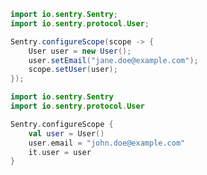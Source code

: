 ```java {tabTitle: Java}
import io.sentry.Sentry;
import io.sentry.protocol.User;

Sentry.configureScope(scope -> {
    User user = new User();
    user.setEmail("jane.doe@example.com");
    scope.setUser(user);
});
```

```kotlin {tabTitle: Kotlin}
import io.sentry.Sentry
import io.sentry.protocol.User

Sentry.configureScope {
    val user = User()
    user.email = "john.doe@example.com"
    it.user = user
}
```
